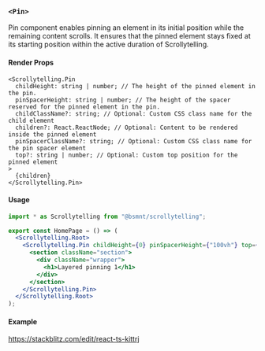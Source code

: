 ### `<Pin>`

Pin component enables pinning an element in its initial position while the remaining content scrolls. It ensures that the pinned element stays fixed at its starting position within the active duration of Scrollytelling.

#### Render Props

```tsx
<Scrollytelling.Pin
  childHeight: string | number; // The height of the pinned element in the pin.
  pinSpacerHeight: string | number; // The height of the spacer reserved for the pinned element in the pin.
  childClassName?: string; // Optional: Custom CSS class name for the child element
  children?: React.ReactNode; // Optional: Content to be rendered inside the pinned element
  pinSpacerClassName?: string; // Optional: Custom CSS class name for the pin spacer element
  top?: string | number; // Optional: Custom top position for the pinned element
>
  {children}
</Scrollytelling.Pin>
```

#### Usage

```jsx
import * as Scrollytelling from "@bsmnt/scrollytelling";

export const HomePage = () => (
  <Scrollytelling.Root>
    <Scrollytelling.Pin childHeight={0} pinSpacerHeight={"100vh"} top={0}>
      <section className="section">
        <div className="wrapper">
          <h1>Layered pinning 1</h1>
        </div>
      </section>
    </Scrollytelling.Pin>
  </Scrollytelling.Root>
);
```

#### Example

https://stackblitz.com/edit/react-ts-kittrj
